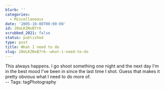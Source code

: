 ```yaml
---
blurb: ''
categories:
  - Miscellaneous
date: '2005-10-08T00:00:00'
id: 20eLKZNvB7r6
scrubbed_2021: false
status: published
type: post
title: What I need to do
slug: 20eLKZNvB7r6--what-i-need-to-do
---
```


This always happens. I go shoot something one night and the next
day I'm in the best mood I've been in since the last time I shot.
Guess that makes it pretty obvious what I need to do more of.  
-- Tags: tagPhotography
